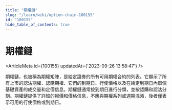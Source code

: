 ```yaml
---
title: "期權鏈"
slug: "/learn/wiki/option-chain-100155"
id: "100155"
hide_table_of_contents: true
---
```



# 期權鏈

<ArticleMeta id={100155} updatedAt={'2023-09-26 13:58:47'} />
<div className='border-solid border-b border-t-0 my-4 border-[var(--ifm-color-gray-300)]' />

期權鏈，也被稱為期權矩陣，是給定證券的所有可用期權合約的列表。它顯示了所有上市的認沽期權、認購期權、它們的到期日、行使價格以及在給定到期日內單個基礎資產的成交量和定價信息。期權鏈通常按到期日進行分類，並按認購和認沽分割。期權鏈提供了詳細的報價和價格信息，不應與期權系列或週期混淆，後者僅表示可用的行使價格或到期日。
